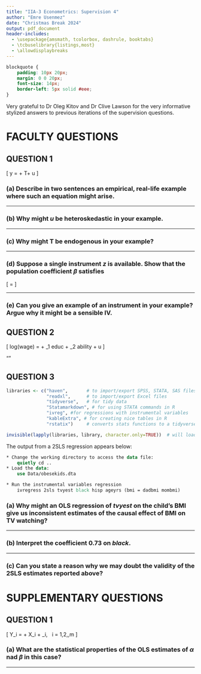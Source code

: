 ```yaml
---
title: "IIA-3 Econometrics: Supervision 4"
author: "Emre Usenmez"
date: "Christmas Break 2024"
output: pdf_document
header-includes: 
  - \usepackage{amsmath, tcolorbox, dashrule, booktabs}
  - \tcbuselibrary{listings,most}
  - \allowdisplaybreaks
---
```


<!-- This comment will not be displayed in the output. Below change to CSS style is to ensure the blocktexts are in the same form size as the rest of the text.-->

```css
blockquote {
    padding: 10px 20px;
    margin: 0 0 20px;
    font-size: 14px;
    border-left: 5px solid #eee;
}
```


\small Very grateful to Dr Oleg Kitov and Dr Clive Lawson for the very informative stylized answers to previous iterations of the supervision questions.
\normalsize


# FACULTY QUESTIONS

\bigskip\bigskip
 

## QUESTION 1

\textbf{Consider the following bivariate linear regression}
\[
y = \alpha + T\beta + u
\]
\textbf{where $T$ is a binary treatment regressor, $\alpha$ and $\beta$ are unknown parameters, and $u$ is an error term.}


\bigskip

### (a) Describe in two sentences an empirical, real-life example where such an equation might arise.

\begin{description}
\item[Answer:] 

We can think of $T$ as "graduated from university" and $y$ as "annual earning after 10 years of graduation."

\end{description}

\bigskip\bigskip
***
\bigskip\bigskip

### (b) Why might $u$ be heteroskedastic in your example.

\begin{description}
\item[Answer:] 

The variance of earnings will likely to be smaller across people who did not graduate from a university compared to those who did it. This may be because those who did not go to university are less likely to be in the professions such as lawyers or doctors, and more likely to be in lower-paying jobs, or unemployed, or out of labor force.

\end{description}


\bigskip\bigskip
***
\bigskip\bigskip

### (c) Why might T be endogenous in your example?

\begin{description}
\item[Answer:] 

Broadly, variables that are correlated with the error term are called \textit{endogeneous variables}, and those that are uncorrelated with the error term are called \textit{exogeneous variables}.\footnote{See Chapter 12: Instrumental Variables Regression p.428 in Stock J H, and Watson M W (2020) Introduction to Econometrics, $4^{th}$ Global Ed, Pearson; and Section 8.5: Instrumental Variables in Dougherty C (2016) Introduction to Econometrics $5^{th}$ ed, OUP in addition to Chapter 9: More on Specification and Data Issues in Wooldridge J M (2021) Introductory Econometrics: A Modern Approach, $7^{th}$ ed, Cengage}

Thus the question is asking us to consider some of the reasons as to why $T$ might be correlated with the error term. There are certainly nonnegligible number of high earners who either never went to a university or dropped out. There may be omitted variable or even simultaneity is possible.

Let's consider what the implications of of endogeneity are for the OLS estimator of $\beta$.

Variable $T$ would be endogenous if $\mathbb{E}(u|T) \neq 0$. Endogeneity would imply that $Cov(T,u)\neq 0$. 

We can first look at whether it is biased. For that, we need to use the law of iterated expectations whereby
\[
\mathbb{E}(\hat{\beta}^{OLS}) = \mathbb{E}\Big[\mathbb{E}(\hat{\beta}^{OLS}\ |\ T_1,\dots,T_n)\Big]
\]
The OLS estimator of $\beta$ would be:
\begin{align*}
\mathbb{E}(\hat{\beta}^{OLS} | T_1,\dots,T_n) 
  &= \mathbb{E}\Bigg( \frac{\widehat{Cov}(T_i,Y_i)}{\widehat{Var}(T_i)} \ \Bigg{|}\ T_1,\dots,T_n \Bigg) = \mathbb{E} \Big( \frac{\hat{\sigma}_{TY}}{\hat{\sigma}_{TT}} \ \bigg{|}\ T_1,\dots,T_n \Big) \\[4pt]
  &= \mathbb{E}\left( \frac{\displaystyle\sum_{i=1}^n(T_i-\bar{T})(Y_i-\bar{Y})}{\displaystyle\sum_{i=1}^n(T-\bar{T})^2}\ \Bigg{|}\  T_1,\dots,T_n \right) \\[4pt]
  &= \mathbb{E}\left( \frac{\displaystyle\sum_{i=1}^n(T_i-\bar{T})\big((\alpha + \beta T_i + u_i) - (\alpha + \beta \bar{T} + \bar{u})\big)}{\displaystyle\sum_{i=1}^n(T-\bar{T})^2} \ \Bigg{|}\ T_1,\dots,T_n \right)\\[4pt]
  &= \mathbb{E}\left( \frac{\displaystyle\sum_{i=1}^n(T_i-\bar{T})\big(\beta(T_i-\bar{T}) + u_i - \bar{u}\big)}{\displaystyle\sum_{i=1}^n(T-\bar{T})^2}  \ \Bigg{|}\ T_1,\dots,T_n \right) \\[4pt]
  &= \mathbb{E}\left( \frac{\displaystyle\sum_{i=1}^n \beta(T_i-\bar{T})^2 + \displaystyle\sum_{i=1}^n(T_i-\bar{T})(u_i - \bar{u})}{\displaystyle\sum_{i=1}^n(T-\bar{T})^2} \ \Bigg{|}\ T_1,\dots,T_n \right) \\[4pt]
  &= \mathbb{E}\left( \beta + \frac{\displaystyle\sum_{i=1}^n(T_i-\bar{T})(u_i-\bar{u})}{\displaystyle\sum_{i=1}^n(T_i-\bar{T})^2} \ \Bigg{|}\ T_1,\dots,T_n \right) \\[4pt]
  &= \mathbb{E}\left( \beta + \frac{\displaystyle\sum_{i=1}^n(T_i-\bar{T})u_i - \bar{u}\displaystyle\sum_{i=1}^n(T_i-\bar{T})}{\displaystyle\sum_{i=1}^n(T_i-\bar{T})^2} \ \Bigg{|}\ T_1,\dots,T_n \right) \\[4pt]
  &= \mathbb{E}\left(\beta + \frac{\displaystyle\sum_{i=1}^n(T_i-\bar{T})u_i - \bar{u}\left(\sum_{i=1}^nT_i-n\bar{T}\right)}{\displaystyle\sum_{i=1}^n(T_i-\bar{T})^2} \ \Bigg{|}\ T_1,\dots,T_n \right) \\[4pt]
  &= \mathbb{E}\left( \beta + \frac{\displaystyle\sum_{i=1}^n(T_i-\bar{T})u_i - \bar{u}\left(n\bar{T}-n\bar{T})\right)}{\displaystyle\sum_{i=1}^n(T_i-\bar{T})^2} \ \Bigg{|}\ T_1,\dots,T_n \right) \\[4pt]
  &= \mathbb{E}\left( \beta + \frac{\displaystyle\sum_{i=1}^n(T_i-\bar{T})u_i}{\displaystyle\sum_{i=1}^n(T_i-\bar{T})^2} \ \Bigg{|}\ T_1,\dots,T_n \right) \\[4pt]
  &= \beta + \frac{\displaystyle\sum_{i=1}^n(T_i-\bar{T})\ \mathbb{E}(u_i \ |\ T_1,\dots,T_n)}{\mathbb{E}\left( \displaystyle\sum_{i=1}^n(T_i-\bar{T})^2 \ \Big{|}\ T_1,\dots,T_n \right)} \\[4pt]
\end{align*}
Notice that since $\mathbb{E}(u|T) \neq 0$, the numerator of this last expression is also nonzero. That is, $\sum_{i=1}^n(T_i-\bar{T})\ \mathbb{E}(u_i \ |\ T_1,\dots,T_n) \neq 0$. Therefore the expectation of this expectation is also not equal to $\beta$:
\[
\mathbb{E}(\hat{\beta}^{OLS}) = \mathbb{E}\Big[\mathbb{E}(\hat{\beta}^{OLS}\ |\ T_1,\dots,T_n)\Big] = \mathbb{E}\left[ \mathbb{E}\left( \beta + \frac{\displaystyle\sum_{i=1}^n(T_i-\bar{T})u_i}{\displaystyle\sum_{i=1}^n(T_i-\bar{T})^2} \ \Bigg{|}\ T_1,\dots,T_n \right] \right) \neq \beta
\]
which means the OLS estimator is \textit{not} unbiased.

We can also check for consistency by examining the probability limit of this expression as $n$ tends towards infinity. For that, we can rewrite the OLS estimator as:
\[
\hat{\beta}^{OLS} = \beta + \frac{\displaystyle\frac{1}{n}\displaystyle\sum_{i=1}^n(T_i-\bar{T})u_i}{\displaystyle\frac{1}{n}\displaystyle\sum_{i=1}^n(T_i-\bar{T})^2} 
\]
Using the law of large numbers, we can see that as $n \to \infty$
\begin{align*}
\frac{1}{n}\sum_{i=1}^n(T_i-\bar{T})u_i &\overset{p}{\to} \mathbb{E}\big[(T_i - \bar{T})u_i\big] = Cov(T_i,u_i)\neq 0 \\
\text{and}\\
\frac{1}{n}\sum_{i=1}^n(T_i-\bar{T})^2 &\overset{p}{\to} \mathbb{E}\Big[(T_i-\bar{T})^2\Big] = Var(T_i) = \sigma^2_T < \infty
\end{align*}
Note that $Var(T_i) = \sigma^2_T < \infty$ is an additional assumption.

Since $Cov(T_i,u_i)\neq 0$, the OLS estimator as $n \to \infty$ (using Slutsky's theorem):
\[
\hat{\beta}^{OLS} \overset{p}{\to}\beta+\frac{Cov(T_i,u_i)}{Var(T_i)}\neq \beta
\]
which means the OLS estimator is not only biased but also inconsistent for $\beta$.
\end{description}

\bigskip\bigskip
***
\bigskip\bigskip

### (d) Suppose a single instrument $z$ is available. Show that the population coefficient $\beta$ satisfies
\[
\beta = \frac{Cov(z,y)}{Cov(z,T)}
\]
\textbf{where $Cov(z,y)$ and $Cov(z,T)$ denote, respectively, the population covariance between $z$ and $y$, and $z$ and $T$. How can you use this information to obtain a consistent estimate of $\beta$?}
\begin{description}
\item[Answer:]
Instrument $z$ needs to satisfy the following conditions:
\begin{itemize}
\item \textit{Instrument relevance}: $z$ must have non-trivial explanatory power for $T$, namely $Cov(z,T)\neq 0$.
\item \textit{Instrument exogeneity}: $z$ must affect $Y$ only through its influence on $T$ and not in any other way. That is, $z$ must be exogenous with respect to $u$ in regression $y = \alpha + \beta T + u$. Formally, $\mathbb{E}(u|z)=0$. This is why it is said "z is exogenous in $y = \alpha + \beta T + u$. Exogeneity of instrument $z$ implies that $Cov(z, u)=0$.
\end{itemize}

In the context of omitted variables, instrument exogeneity means that $z$ should be uncorrelated with the omitted variables, i.e. $Cov(z,u)=0$, and $z$ should be related, positively or negatively, to the endogeneous explanatory variable $T$, i.e. $Cov(z,T)\neq 0$.\footnote{see Section 15-1: Omitted Variables in a Simple Regression Model in Wooldridge J M (2021) Introductory Econometrics: A Modern Approach, $7^{th}$ ed, Cengage}

The underlying reasoning is that if an instrument is relevant, then variation in that instrument $z$ is related to variation in $T$, and if it is also exogeneous, then that part of the variation of $T$ captured by $z$ is exogeneous. Therefore, an instrument that is relevant and exogeneous can capture movements in $T$ that are exogeneous. This exogeneous variation can in turn be used to estimate the population coefficient $\beta$.\footnote{see Section 12.1: The IV Estimator with a Single Regressor and a Single Instrument in Stock and Watson (2020, $4^{th}$ ed.).}  

These conditions serve to \textit{identify} the parameter $\beta$. In this context, \textit{identification of a parameter} means that we can write $\beta$ in terms of population moments that can be estimated using a sample of data. 

To write $\beta$ in terms of population covariances we use $y = \alpha + \beta T + u$:
\[
Cov(z,y) = Cov(z, \ \alpha+\beta T + u) = \beta Cov(z,T) + Cov(z,u)
\]

Since instrument exogeneity condition assumes that $Cov(z,u)=0$ then $Cov(z,y)=\beta Cov(z,T)$. Rearranging this gives:
\[
\beta=\frac{Cov(z,y)}{Cov(z,T)}
\]
as desired. Notice that this only holds if instrument relevance also holds, since this expression would fail if $Cov(z,T)=0$. What this expression is telling us is that $\beta$ is identified by the ratio of population covariance between $z$ and $y$ to population covariance between $z$ and $T$. 

Given a random sample, we estimate the population quantities by the sample analogs:
\[
\hat{\beta}^{IV} = \frac{\displaystyle\frac{1}{n}\displaystyle\sum_{i=1}^n(z_i-\bar{z})(y_i-\bar{y})}{\displaystyle\frac{1}{n}\displaystyle\sum_{i=1}^n(z_i-\bar{z})(T_i-\bar{T})} = \frac{\displaystyle\sum_{i=1}^n(z_i-\bar{z})(y_i-\bar{y})}{\displaystyle\sum_{i=1}^n(z_i-\bar{z})(T_i-\bar{T})}.
\]
With a sample data on $T, y,$ and $z$ we can obtain the IV estimator above. The IV estimator for the intercept $\alpha$ is $\alpha = \bar{y} - \hat{\beta}^{IV}\bar{T}$. Also notice that when $z=T$, we get the OLS estimator of $\beta$. That is, when $T$ is exogeneous, it can used as its own IV, and the IV estimator is then identical to the OLS estimator.

A similar set of steps we used in part (c) will show that IV estimator is consistent for $\beta$. That is, $\underset{n\to \infty}{plim}(\hat{\beta}) = \beta$.

Note that, an important feature of IV estimator is that when $T$ and $u$ are in fact correlated, and thus instrumental variables estimation is actually needed, it is essentially \underline{never unbiased}. This means, in small samples, the IV estimator can have a substantial bias, which is one reason why large samples are preferred. 
\end{description}

\bigskip\bigskip
***
\bigskip\bigskip

### (e) Can you give an example of an instrument in your example? Argue why it might be a sensible IV.
\begin{description}
\item[Answer:]
Distance from nearest college can be an example of an instrument, where $z=1$ if individual lived near college and $0$ otherwise. This may be violated for a number of reasons, though; for e.g. if wealthy parents choose to live near college. This would mean that $z$ is correlated with unobserved factors that also affect wage, our $y$. For any example, exogeneity and relevance conditions need to be checked.
\end{description}




\bigskip\bigskip\bigskip
\hdashrule[0.5ex]{\textwidth}{1pt}{3mm}
\bigskip\bigskip\bigskip


## QUESTION 2

\textbf{Consider the following wage equation that explicitly recognizes that ability affects $log(wage)$}
\[
log(wage) = \alpha + \beta_1 educ + \beta_2 ability + u
\]
\textbf{The above model shows explicitly that we would like to hold ability fixed when measuring the returns on education. Assuming that the primary interest is in obtaining a reliable estimate of the slope parameters $\beta_1$, and that there is no direct measurement for ability, explain how you would do this using a method based upon a proxy variable and an IV estimator. In doing so evaluate the following statement:}

"\textbf{\textit{whilst $IQ$ is a good candidate as a proxy for variable for ability, it is not a good instrumental variable for $educ$.}}"

\begin{description}
\item[Answer:] 
This question is essentially aiming to ensure the students understand the difference between proxy variable and instrumental variable.
\begin{itemize}
\item[proxy variable] refers to an \textit{observed} variable that is correlated with but not identical to the \textit{unobserved} variable.
\item[instrumental variable] refers to a variable that does not appear in the regression, uncorrelated with the error in the equation, and partially correlated with the endogenous explanatory variable in an equation where such endogenous explanatory variable exists.
\end{itemize}


\underline{Proxy Variable:}

Notice in this question $educ$ is observed but $ability$ is unobserved, and we would not even know how to interpret it's coefficient $\beta_2$ since 'ability' itself is a vague concept. We can instead use intelligence quotient, or $IQ$, as a proxy for ability as long as $IQ$ is correlated with ability. This is captured by the following simple regression:
\[
ability = \delta_0 + \delta_2IQ + v_2
\]
where $v_2$ is an error due to the fact that $ability$ and $IQ$ are not exactly related. The parameter $\delta_2$ measures the relationship between $ability$ and $IQ$. If $\delta_2=0$ then $IQ$ is not a suitable proxy for $ability$.

Note that the intercept $\delta_0$ allows $ability$ and $IQ$ to be measured on different scales and thus can be positive or negative. That is, the unobserved $ability$ is not required to have the same average value as $IQ$ in the population.

To use $IQ$ to get unbiased, or at least consistent, estimators for $\beta_1$, the coefficient of $educ$, we would regress $log(wage)$ on $educ$ and $IQ$. This is called \textit{the plug-in solution to the omitted variables problem} since we plug-in $IQ$ for $ability$ before running the OLS. However, since $IQ$ and $educ$ are not the same, we need to check if this does give consistent estimator for $\beta_1$. 

For the plug-in solution to provide consistent estimator for $\beta_1$ the following two assumptions need to hold true:
\begin{itemize}
\item The error $u$ is uncorrelated with $educ$ and $ability$ as well as $IQ$. That is, $\mathbb{E}(u|educ,ability,IQ)=0$. What this means is that $IQ$ is irrelevant in the population model which is true by definition since $IQ$ is a proxy for $ability$, it is $ability$ that directly affects $log(wage)$ not $IQ$.
\item The error $v_2$ is uncorrelated with $educ$ and $IQ$. For $v_2$ to be a uncorrelated with $educ$, $IQ$ needs to be a 'good' proxy for $ability$. 
\end{itemize}

What is meant by 'good' proxy in this sense is that
\[
\mathbb{E}(ability\ |\ educ,IQ) = \mathbb{E}(ability\ |\ IQ) = \delta_0 + \delta_2IQ.
\]
Here, the first equality, which is the most important one, says that once $IQ$ is controlled for, the expected value of $ability$ does not depend on $educ$. In other words, $ability$ has zero correlation with $educ$ once $IQ$ is partialled out. Thus the average level of $ability$ only changes with $IQ$ and not with $educ$.

To see why these two assumptions are enough for the plug-in solution to work, we can rewrite the $log(wage)$ equation in the question as:
\begin{align*}
log(wage) 
  &= \alpha + \beta_1 educ + \beta_2 ability + u \\
  &= \alpha + \beta_1 educ + \beta_2 (\delta_0 + \delta_2IQ + v_2) + u \\
  &= (\alpha + \beta_2\delta_0) + \beta_1 educ + \beta_2\delta_2IQ + u + \beta_2v_2 \\
  &= (\alpha + \beta_2\delta_0) + \beta_1 educ + \beta_2\delta_2IQ + \epsilon \\
  &= \gamma_0 + \beta_1 educ + \gamma_2 IQ + \epsilon.
\end{align*}

Notice that the composite error $\epsilon$ depends on both the error in the model of interest in the question, $u$, and on the error in the proxy variable equation, $v_2$. Since both $u$ and $v_2$ have zero mean and each is uncorralated with $educ$ and $IQ$, $\epsilon$ also has zero mean and is uncorralted with $educ$ and $IQ$.

So when we regress $log(wage)$ on $educ$ and $IQ$, we will \underline{not} get unbiased estimators of $\alpha$ and $\beta_2$. Instead, we will get unbiased, or at least consistent, estimators of $\gamma_0, \beta_1,$ and $\gamma_2$. The important thing is that we get good estimators of $\beta_1$. 

In most cases, the estimate of $\gamma_2$ is more interesting than an estimate of $\beta_2$ anyway, since $\gamma_2$ measures the return to $log(wage)$ given one more point on $IQ$ score.


\begin{tcolorbox}[breakable, title=Bias and Multicollinearity when using a proxy, skin=enhancedlast]
\textbf{When using a proxy variable can still lead to bias?}

If the two assumptions above are not satisfied, then using a proxy variable can lead to a bias. To see this, suppose now that ability is not only related to $IQ$ but also to $educ$:
\[
ability = \delta_0 + \delta_1 educ + \delta_2 IQ + v_3
\]
where the error $v_3$ has a zero mean and uncorrelated with $educ$ and $IQ$. In the proxy variable discussion above, it was essentially assumed that $\delta_1=0$. We can re-write $log(wage)$ with this plug-in solution:
\begin{align*}
log(wage) 
  &= \alpha + \beta_1 educ + \beta_2 ability + u \\
  &= \alpha + \beta_1 educ + \beta_2 (\delta_0 + \delta_1 educ + \delta_2 IQ + v_3) + u \\
  &= (\alpha + \beta_2\delta_0) + (\beta_1 + \beta_2\delta_1) educ + \beta_2\delta_2 IQ + u + \beta_2v_3 \\
\end{align*}
Since the error term $u+\beta_2v_3$ has zero mean and is uncorrelated with $educ$ and $IQ$, we have $plim(\hat{\beta}_1)=\beta_1 + \beta_2\delta_1$. If $educ$ is partially and positively correlated with $ability$, i.e. $\delta_1 > 0$, and if the coefficient of $ability$ is positively correlated with $log(wage$, i.e. $\beta_2 > 0$, then $plim(\hat{\beta}_1)=\beta_1 + \beta_2\delta_1 > \beta_1$ giving us an upward bias. That is, in this case where $IQ$ is not a good proxy for $ability$ but we still use it, then we'd still be getting an upward bias for the coefficient of $educ$.

Having said that, the bias is likely to be smaller than if we ignored the problem of omitted ability entirely.

\bigskip

\textbf{What about multicollinearity?}

Even if $IQ$ is a good proxy for $ability$, using it in a regression that includes $educ$ can exacerbate the multicollinearity problem, which, in turn, is likely to lead a less precise estimate of the coefficient for $educ$, i.e. $\beta_1$.

However, notice that
\begin{itemize}
\item inclusion of $IQ$ in the regression means that the part of $ability$ explained by $IQ$ is removed from the error term, reducing the error variance. This is likely to be reflected in a smaller standard error of the regression, though that reduction may not happen because of degrees of freedom adjustment.

\item if we want to have a less bias for $\beta_1$, ie, the estimator of the coefficient for $educ$, then we have to live with increased multicollinearity. This is an important point. Since $educ$ and $ability$ are thought to be correlated, and if we could include $ability$ in the regression, then there would be inevitable multicollinearity caused by the correlation between these two variables. Since $IQ$ is a proxy for $ability$, $educ$ and $IQ$ are also correlated, and a similar argument ensues.
\end{itemize}
\end{tcolorbox}

\bigskip

\underline{Instrumental Variable}

Suppose now that the proxy variable does not have the required properties for a consistent estimator of $\beta_1$. Then we put $ability$ in the error term since it is unobserved and we don't have a proxy for it. This leaves us with:
\[
log(wage) = \beta_0 + \beta_1 educ + \epsilon
\]
where $\epsilon$ contains $ability$. If $ability$ and $educ$ are correlated, then we have a biased and inconsistent estimate of $\beta_1$.

However, we can still use this equation as the basis for estimation as long as we can find an instrumental variable for $educ$. For this we can introduce an \textit{instrumental variable} $z$ which satisfies the "instrument relevance", i.e. $Cov(z, educ)\neq 0$, and "instrument exogeneity", i.e. $Cov(z,\epsilon)=0$ conditions as discussed in Question 1(d).

Note that we cannot really test for "instrument exogeneity" assumption and need to consider economic behavior in order to maintain the $Cov(z, \epsilon)=0$ assumption. At times, there may be an observable proxy for some factor contained in $\epsilon$ and we can check if $z$ and the proxy variable are more or less uncorrelated. And, of course, as discussed above, if we have a good proxy then we would add that variable to the equation and estimate the expanded form by OLS. 

This is exactly where we see a tension between a good proxy vs a good instrumental variable. For $IQ$ to be a good proxy, it needs to be as highly correlated with $ability$ as possible. Yet for $IQ$ to be a good instrumental variable, it needs to be uncorrelated with $ability$ since $ability$ is contained in $\epsilon$ and a good instrumental variable should not covary with the error term. That is, a good instrumental variable should affect $log(wage)$ only through its influence on $educ$ and not in any other way.

Thus, in this question, although $IQ$ is a good candidate as a proxy variable for $ability$, it is not a good instrumental variable for $educ$.

\end{description}








\bigskip\bigskip\bigskip
\hdashrule[0.5ex]{\textwidth}{1pt}{3mm}
\bigskip\bigskip\bigskip


## QUESTION 3
\textbf{The following regression explores the relationship between television watching and childhood obesity, using a cross-section of US children. The variables are:}

\begin{tabular}{llccc}
Name   & Description & Minimum & Maximum & Mean \\ 
\midrule
tvyest & hours of TV watched yesterday & 0  & 6  & 3.14 \\
black  & dummy, 1 if black             & 0  & 1  & 0.31 \\
hisp   & dummy, 1 if hispanic          & 0  & 1  & 0.36 \\
ageyrs & age in years                  & 5  & 16 & 9.4  \\
bmi    & child's Body Mass Index       & 11 & 55 & 19   \\
dadbmi & father's BMI                  & 11 & 58 & 26   \\
mombmi & mother's BMI                  & 14 & 56 & 26   \\
\midrule
\end{tabular}

```r
libraries <- c("haven",       # to import/export SPSS, STATA, SAS files
               "readxl",      # to import/export Excel files   
               "tidyverse",   # for tidy data
               "Statamarkdown", # for using STATA commands in R
               "ivreg", #for regressions with instrumental variables
               "kableExtra", # for creating nice tables in R
               "rstatix")     # converts stats functions to a tidyverse-friendly format

invisible(lapply(libraries, library, character.only=TRUE))  # will load the libraries

```

\bigskip

The output from a 2SLS regression appears below:


```stata
* Change the working directory to access the data file:
    quietly cd .. 
* Load the data:
    use Data/obesekids.dta

* Run the instrumental variables regression
    ivregress 2sls tvyest black hisp ageyrs (bmi = dadbmi mombmi)

```

\textbf{Now answer the following questions.}

### (a) Why might an OLS regression of $tvyest$ on the child's BMI give us inconsistent estimates of the causal effect of BMI on TV watching?

\begin{description}
\item[Answer:]
Recall that correlation between the error term and any of the regressors generally causes all of the OLS estimators to be inconsistent. In fact, if the error term is correlated with any of the independent variables, then OLS is both biased and inconsistent. This means any bias persists even as the sample size grows.

Here, if we only regress $tvyest$ on $bmi$ then inevitably all the omitted variables would be contained in the error term and they would be correlated with $bmi$, which would give us inconsistent estimates of the causal effect of $bmi$ on tv watching.
\end{description}


\bigskip\bigskip
***
\bigskip\bigskip

### (b) Interpret the coefficient $0.73$ on $black$.
\begin{description}
\item[Answer:]
The coefficient implies that holding other variables constant, black children watched on average about 0.73 hours more tv than non-black children.
\end{description}


\bigskip\bigskip
***
\bigskip\bigskip

### (c) Can you state a reason why we may doubt the validity of the 2SLS estimates reported above?
\begin{description}
\item[Answer:]
In the least, the 2SLS estimation method have the following assumptions:

\begin{itemize}
\item the error term of the structural equation is uncorrelated with each of the exogenous explanatory variables
\item there exists at least one exogenous variable that is partially correlated with the endogenous variable in the structural equation but itself is not in the structural equation to ensure consistency
\item the structural error term cannot depend on any of the exogeneous variables, i.e. homoskedasticity assumption. This ensures the 2SLS standard errors and $t$-statistics to be asymptotically valid. 
\end{itemize}

\item Violation of any one of these assumptions would make us doubt the validity of the 2SLS estimates reported above.
\end{description}















































\pagebreak

# SUPPLEMENTARY QUESTIONS

\bigskip\bigskip

## QUESTION 1

\textbf{Consider the simple regression model:}
\[
Y_i = \alpha + \beta X_i + \varepsilon_i, \ \ i = 1,2,\dots,m
\]
\textbf{where $Y_i$ is the mean expenditure on alcohol in group $i$ and $X_i$ is the mean income of group $i$. Each group $i$ has $N_i$ members and the model satisfies all the classical assumptions except that the variance of $\varepsilon_i$ is equal to $\sigma^2/N_i$.}


### (a) What are the statistical properties of the OLS estimates of $\alpha$ nad $\beta$ in this case?

\begin{description}
\item[Answer:] 
Recall that when demonstrating unbiasedness and consistency of OLS estimators, homoskedasticity assumption did not play any role. That is, if the variance of the unobserved error is not constant, i.e. heteroskedastic, it does not impact whether an estimator is unbiased or consistent. Similarly, the interpretation of the goodness-of-fit measures, $R^2$ and $\bar{R}^2$, are also unaffected by the presence of heteroskedasticity.

The problem with the presence of heteroskedasticity is that the estimators of the variances are biased. Since the OLS standard errors are based on these variances, they are no longer valid for constructing confidence intervals and $t$-statistics. In this situation the OLS $t$-statistics do not have $t$ distributions and the problem is not resolved by increasing the sample size. Similarly, $F$-statistics are not longer $F$-distributed. Finally, the OLS is no longer BLUE as it is no longer asymptotically efficient.

Recall that the OLS estimator is
\[
\hat{\beta} = \beta + \frac{\displaystyle\sum_{i=1}^m (X_i - \bar{X})\varepsilon_i}{\displaystyle\sum_{i=1}^m (X_i - \bar{X})^2} = \beta + \frac{\displaystyle\sum_{i=1}^m (X_i - \bar{X})\varepsilon_i}{{SST}_X^2} 
\]

and its variance when homoskedasticity is present is
\begin{align*}
Var(\hat{\beta})  
  &= Var \left( \beta + \frac{\displaystyle\sum_{i=1}^m (X_i - \bar{X})\varepsilon_i}{\displaystyle\sum_{i=1}^m (X_i - \bar{X})^2} \right) \\[6pt] 
  &= Var \left(\frac{\displaystyle\sum_{i=1}^m (X_i - \bar{X})\varepsilon_i}{\displaystyle\sum_{i=1}^m (X_i - \bar{X})^2} \right) \ \ \ \ \text{since $\beta$ is constant} \\[6pt] 
  &= \left(\frac{1}{\displaystyle\sum_{i=1}^m (X_i - \bar{X})^2} \right)^2 \ Var\Big( \displaystyle\sum_{i=1}^m (X_i - \bar{X})\varepsilon_i \Big)  \ \ \ \ \text{since we are conditioning on $X_i$, $SST_X$ is nonrandom}   \\[6pt]
  &= \Big( \frac{1}{SST_X} \Big)^2 \Big( \displaystyle\sum_{i=1}^m (X_i - \bar{X})^2 \ Var(\varepsilon_i) \Big) \ \ \ \ \text{since we are conditioning on $X_i$, $X_i - \bar{X}$ is nonrandom} \\[6pt]
  &= \Big( \frac{1}{SST_X} \Big)^2 \Big( \displaystyle\sum_{i=1}^m (X_i - \bar{X})^2\sigma_\varepsilon^2 \Big)  \ \ \ \ \text{since $Var(\varepsilon_i) = \sigma^2$ for all $i$ when homoskedastic} \\[6pt]
  &= \sigma_\varepsilon^2 \Big( \frac{1}{SST_X}\Big)^2 SST_X \\[6pt]
  &= \frac{\sigma_\varepsilon^2}{SST_X} 
  = \frac{\sigma_\varepsilon^2}{\displaystyle\sum_{i=1}^m(X_i - \bar{X})^2}
\end{align*}

and its variance when heteroskedasticity is present is
\[
Var(\hat{\beta}) = \left( \frac{\displaystyle\sum_{i=1}^m (X_i - \bar{X})^2\sigma_i^2}{SST_X^2} \right) = \left( \frac{\displaystyle\sum_{i=1}^m (X_i - \bar{X})^2\sigma_i^2}{\displaystyle\sum_{i=1}^m(X_i - \bar{X})^2} \right).
\]

\end{description}



\bigskip\bigskip
***
\bigskip\bigskip
